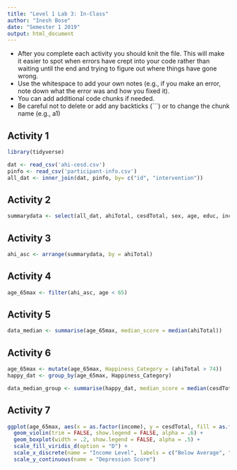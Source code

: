 ```yaml
---
title: "Level 1 Lab 3: In-Class"
author: "Inesh Bose"
date: "Semester 1 2019"
output: html_document
---
```


* After you complete each activity you should knit the file. This will make it easier to spot when errors have crept into your code rather than waiting until the end and trying to figure out where things have gone wrong.
* Use the whitespace to add your own notes (e.g., if you make an error, note down what the error was and how you fixed it).
* You can add additional code chunks if needed.
* Be careful not to delete or add any backticks (```) or to change the chunk name (e.g., a1)


## Activity 1

```r
library(tidyverse) 

dat <- read_csv('ahi-cesd.csv')
pinfo <- read_csv('participant-info.csv')
all_dat <- inner_join(dat, pinfo, by= c("id", "intervention"))
```

## Activity 2

```r
summarydata <- select(all_dat, ahiTotal, cesdTotal, sex, age, educ, income, occasion, elapsed.days)
```

## Activity 3

```r
ahi_asc <- arrange(summarydata, by = ahiTotal)
```

## Activity 4

```r
age_65max <- filter(ahi_asc, age < 65)
```

## Activity 5

```r
data_median <- summarise(age_65max, median_score = median(ahiTotal))
```

## Activity 6

```r
age_65max <- mutate(age_65max, Happiness_Category = (ahiTotal > 74))
happy_dat <- group_by(age_65max, Happiness_Category)

data_median_group <- summarise(happy_dat, median_score = median(cesdTotal))
```

## Activity 7

```r
ggplot(age_65max, aes(x = as.factor(income), y = cesdTotal, fill = as.factor(income))) +
  geom_violin(trim = FALSE, show.legend = FALSE, alpha = .6) +
  geom_boxplot(width = .2, show.legend = FALSE, alpha = .5) +
  scale_fill_viridis_d(option = "D") +
  scale_x_discrete(name = "Income Level", labels = c("Below Average", "Average", "Above Average")) +
  scale_y_continuous(name = "Depression Score")
```
